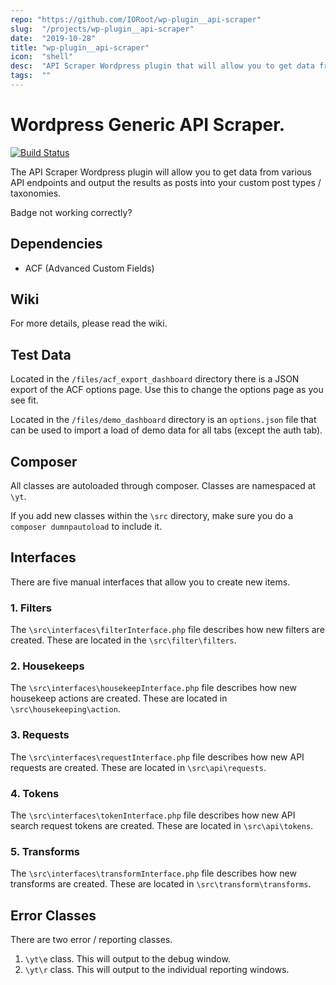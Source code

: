```yaml
---
repo: "https://github.com/IORoot/wp-plugin__api-scraper"
slug:  "/projects/wp-plugin__api-scraper"
date:  "2019-10-28"
title: "wp-plugin__api-scraper"
icon:  "shell"
desc:  "API Scraper Wordpress plugin that will allow you to get data from YouTube and output the results as you like."
tags:  ""
---
```



# Wordpress Generic API Scraper.

[![Build Status](https://travis-ci.org/IORoot/wp-plugin__api-scraper.svg)](https://travis-ci.org/IORoot/wp-plugin__api-scraper)

The API Scraper Wordpress plugin will allow you to get data from various API endpoints and output the results as posts into your custom post types / taxonomies. 

Badge not working correctly?

## Dependencies
 
- ACF (Advanced Custom Fields)

## Wiki

For more details, please read the wiki.

## Test Data

Located in the `/files/acf_export_dashboard` directory there is a JSON export of the ACF options page. Use this to change the options page as you see fit.

Located in the `/files/demo_dashboard` directory is an `options.json` file that can be used to import a load of demo data for all tabs (except the auth tab).

## Composer

All classes are autoloaded through composer. Classes are namespaced at `\yt`. 

If you add new classes within the `\src` directory, make sure you do a `composer dumnpautoload` to include it.

## Interfaces

There are five manual interfaces that allow you to create new items.

### 1. Filters

The `\src\interfaces\filterInterface.php` file describes how new filters are created. These are located in the `\src\filter\filters`.

### 2. Housekeeps

The `\src\interfaces\housekeepInterface.php` file describes how new housekeep actions are created. These are located in `\src\housekeeping\action`. 

### 3. Requests

The `\src\interfaces\requestInterface.php` file describes how new API requests are created. These are located in `\src\api\requests`. 

### 4. Tokens

The `\src\interfaces\tokenInterface.php` file describes how new API search request tokens are created. These are located in `\src\api\tokens`. 

### 5. Transforms

The `\src\interfaces\transformInterface.php` file describes how new transforms are created. These are located in `\src\transform\transforms`. 

## Error Classes

There are two error / reporting classes.

1. `\yt\e` class. This will output to the debug window.
2. `\yt\r` class. This will output to the individual reporting windows.

